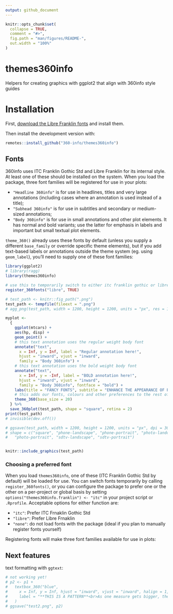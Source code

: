 ```yaml
---
output: github_document
---
```


<!-- README.md is generated from README.Rmd. Please edit that file -->

```r
knitr::opts_chunk$set(
  collapse = TRUE,
  comment = "#>",
  fig.path = "man/figures/README-",
  out.width = "100%"
)
```

# themes360info
Helpers for creating graphics with ggplot2 that align with 360info style guides

<!-- badges: start -->
<!-- badges: end -->

# Installation

First, [download the Libre Franklin fonts](https://fonts.google.com/specimen/Libre+Franklin) and install them.

Then install the development version with:

```r
remotes::install_github("360-info/themes360info")
```

## Fonts

360info uses ITC Franklin Gothic Std and Libre Franklin for its internal style. At least one of these should be installed on the system. When you load the package, three font families will be registered for use in your plots:

* `"Headline 360info"` is for use in headlines, titles and very large annotations (including cases where an annotation is used instead of a title);
* `"Subhead 360info"` is for use in subtitles and secondary or medium-sized annotations;
* `"Body 360info"` is for use in small annotations and other plot elements. It has normal and bold variants; use the latter for emphasis in labels and important but small textual plot elements.

`theme_360()` already uses these fonts by default (unless you supply a different `base_family` or override specific theme elements), but if you add text-based labels or annotations outside the theme system (eg. using `geom_label`), you'll need to supply one of these font families:

```r
library(ggplot2)
# library(ragg)
library(themes360info)

# use this to temporarily switch to either itc franklin gothic or libre franklin
register_360fonts("libre", TRUE)

# test_path <- knitr::fig_path(".png")
test_path <- tempfile(fileext = ".png")
# agg_png(test_path, width = 1200, height = 1200, units = "px", res = 150)

myplot <- 
  {
    ggplot(mtcars) +
    aes(hp, disp) +
    geom_point() +
    # this text annotation uses the regular weight body font
    annotate("text",
      x = Inf, y = Inf, label = "Regular annotation here!",
      hjust = "inward", vjust = "inward",
      family = "Body 360info") +
    # this text annotation uses the bold weight body font
    annotate("text",
      x = Inf, y = -Inf, label = "BOLD annotation here!",
      hjust = "inward", vjust = "inward",
      family = "Body 360info", fontface = "bold") +
    labs(title = "FANCY FONTS", subtitle = "ENHANCE THE APPEARANCE OF PLOTS") +
    # this adds our fonts, colours and other preferences to the rest of the plot
    theme_360(base_size = 20)
  } %>%
  save_360plot(test_path, shape = "square", retina = 2) 
print(test_path)
# invisible(dev.off())

# ggsave(test_path, width = 1200, height = 1200, units = "px", dpi = 300, scale = 2)
# shape = c("square", "phone-landscape", "phone-portrait", "photo-landcape",
#   "photo-portrait", "sdtv-landscape", "sdtv-portrait") 


knitr::include_graphics(test_path)
```

### Choosing a preferred font

When you load `themes360info`, one of these (ITC Franklin Gothic Std by default) will be loaded for use. You can switch fonts temporarily by calling `register_360fonts()`, or you can configure the package to prefer one or the other on a per-project or global basis by setting `options("themes360info.franklin") <- "itc"` in your project script or `.Rprofile`. Acceptable options for either function are:

* `"itc"`: Prefer ITC Frnaklin Gothic Std
* `"libre"`: Prefer Libre Frnaklin
* `"none"`: do not load fonts with the package (ideal if you plan to manually register fonts yourself)

Registering fonts will make three font families available for use in plots:

## Next features

text formatting with `ggtext`:

```r
# not working yet!
# p2 <- p1 +
#   textbox_360("blue",
#     x = Inf, y = Inf, hjust = "inward", vjust = "inward", halign = 1,
#     label = "**THIS IS A PATTERN**<br>As one measure gets bigger, the other gets smaller."
#   )
# ggsave("test2.png", p2)
```
